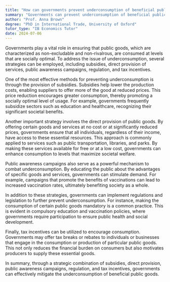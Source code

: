```yaml
---
title: "How can governments prevent underconsumption of beneficial public goods?"
summary: "Governments can prevent underconsumption of beneficial public goods through subsidies, provision of free services, and public awareness campaigns."
author: "Prof. Anna Brown"
degree: "PhD in International Trade, University of Oxford"
tutor_type: "IB Economics Tutor"
date: 2024-07-06
---
```


Governments play a vital role in ensuring that public goods, which are characterized as non-excludable and non-rivalrous, are consumed at levels that are socially optimal. To address the issue of underconsumption, several strategies can be employed, including subsidies, direct provision of services, public awareness campaigns, regulation, and tax incentives.

One of the most effective methods for preventing underconsumption is through the provision of subsidies. Subsidies help lower the production costs, enabling suppliers to offer more of the good at reduced prices. This price reduction encourages greater consumption, thereby promoting a socially optimal level of usage. For example, governments frequently subsidize sectors such as education and healthcare, recognizing their significant societal benefits.

Another important strategy involves the direct provision of public goods. By offering certain goods and services at no cost or at significantly reduced prices, governments ensure that all individuals, regardless of their income, have access to these essential resources. This approach is commonly applied to services such as public transportation, libraries, and parks. By making these services available for free or at a low cost, governments can enhance consumption to levels that maximize societal welfare.

Public awareness campaigns also serve as a powerful mechanism to combat underconsumption. By educating the public about the advantages of specific goods and services, governments can stimulate demand. For example, campaigns that promote the benefits of vaccinations can lead to increased vaccination rates, ultimately benefiting society as a whole.

In addition to these strategies, governments can implement regulations and legislation to further prevent underconsumption. For instance, making the consumption of certain public goods mandatory is a common practice. This is evident in compulsory education and vaccination policies, where governments require participation to ensure public health and social development.

Finally, tax incentives can be utilized to encourage consumption. Governments may offer tax breaks or rebates to individuals or businesses that engage in the consumption or production of particular public goods. This not only reduces the financial burden on consumers but also motivates producers to supply these essential goods.

In summary, through a strategic combination of subsidies, direct provision, public awareness campaigns, regulation, and tax incentives, governments can effectively mitigate the underconsumption of beneficial public goods.
    